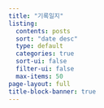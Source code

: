 ```yaml
---
title: "기록일지"
listing:
  contents: posts
  sort: "date desc"
  type: default
  categories: true
  sort-ui: false
  filter-ui: false
  max-items: 50
page-layout: full
title-block-banner: true
---
```



